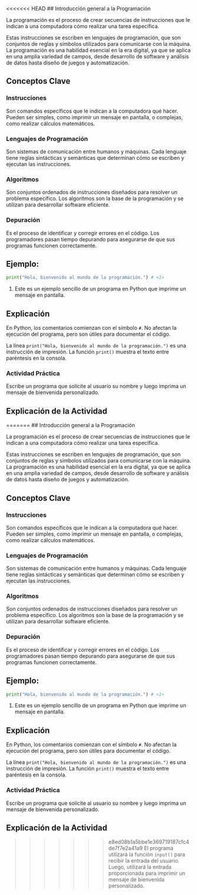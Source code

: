 <<<<<<< HEAD
## Introducción general a la Programación

La programación es el proceso de crear secuencias de instrucciones que le indican a una computadora cómo realizar una tarea específica.

Estas instrucciones se escriben en lenguajes de programación, que son conjuntos de reglas y símbolos utilizados para comunicarse con la máquina. La programación es una habilidad esencial en la era digital, ya que se aplica en una amplia variedad de campos, desde desarrollo de software y análisis de datos hasta diseño de juegos y automatización.

## Conceptos Clave

### Instrucciones

Son comandos específicos que le indican a la computadora qué hacer. Pueden ser simples, como imprimir un mensaje en pantalla, o complejas, como realizar cálculos matemáticos.

### Lenguajes de Programación

Son sistemas de comunicación entre humanos y máquinas. Cada lenguaje tiene reglas sintácticas y semánticas que determinan cómo se escriben y ejecutan las instrucciones.

### Algoritmos

Son conjuntos ordenados de instrucciones diseñados para resolver un problema específico. Los algoritmos son la base de la programación y se utilizan para desarrollar software eficiente.

### Depuración

Es el proceso de identificar y corregir errores en el código. Los programadores pasan tiempo depurando para asegurarse de que sus programas funcionen correctamente.

## Ejemplo:

``` python
print("Hola, bienvenido al mundo de la programación.") # <1>
```

1.  Este es un ejemplo sencillo de un programa en Python que imprime un mensaje en pantalla.

## Explicación

En Python, los comentarios comienzan con el símbolo `#`. No afectan la ejecución del programa, pero son útiles para documentar el código.

La línea `print("Hola, bienvenido al mundo de la programación.")` es una instrucción de impresión. La función `print()` muestra el texto entre paréntesis en la consola.

::: callout-important
### Actividad Práctica

Escribe un programa que solicite al usuario su nombre y luego imprima un mensaje de bienvenida personalizado.
:::

## Explicación de la Actividad

=======
## Introducción general a la Programación

La programación es el proceso de crear secuencias de instrucciones que le indican a una computadora cómo realizar una tarea específica.

Estas instrucciones se escriben en lenguajes de programación, que son conjuntos de reglas y símbolos utilizados para comunicarse con la máquina. La programación es una habilidad esencial en la era digital, ya que se aplica en una amplia variedad de campos, desde desarrollo de software y análisis de datos hasta diseño de juegos y automatización.

## Conceptos Clave

### Instrucciones

Son comandos específicos que le indican a la computadora qué hacer. Pueden ser simples, como imprimir un mensaje en pantalla, o complejas, como realizar cálculos matemáticos.

### Lenguajes de Programación

Son sistemas de comunicación entre humanos y máquinas. Cada lenguaje tiene reglas sintácticas y semánticas que determinan cómo se escriben y ejecutan las instrucciones.

### Algoritmos

Son conjuntos ordenados de instrucciones diseñados para resolver un problema específico. Los algoritmos son la base de la programación y se utilizan para desarrollar software eficiente.

### Depuración

Es el proceso de identificar y corregir errores en el código. Los programadores pasan tiempo depurando para asegurarse de que sus programas funcionen correctamente.

## Ejemplo:

``` python
print("Hola, bienvenido al mundo de la programación.") # <1>
```

1.  Este es un ejemplo sencillo de un programa en Python que imprime un mensaje en pantalla.

## Explicación

En Python, los comentarios comienzan con el símbolo `#`. No afectan la ejecución del programa, pero son útiles para documentar el código.

La línea `print("Hola, bienvenido al mundo de la programación.")` es una instrucción de impresión. La función `print()` muestra el texto entre paréntesis en la consola.

::: callout-important
### Actividad Práctica

Escribe un programa que solicite al usuario su nombre y luego imprima un mensaje de bienvenida personalizado.
:::

## Explicación de la Actividad

>>>>>>> e8ed08b1a5bbe1e369719187cfc4de7f7e2a41a9
El programa utilizará la función `input()` para recibir la entrada del usuario. Luego, utilizará la entrada proporcionada para imprimir un mensaje de bienvenida personalizado.